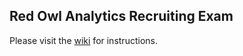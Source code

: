 == Red Owl Analytics Recruiting Exam ==
Please visit the [https://github.com/JLospinoso/Redowl-Recruiting-Exam/wiki wiki] for instructions.